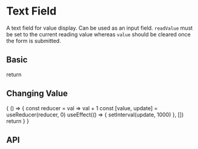 

<Meta title="Text Field" component={Subject}/>

# Text Field

A text field for value display. Can be used as an input field. `readValue` must be set to the current reading value whereas `value` should be cleared once the form is submitted.

## Basic

<Preview>
  <Story name="Basic">
    return <Subject label="basic" readValue={100} />
  </Story>
</Preview>

## Changing Value

<Preview>
  <Story name="Changing Value">
    {
      () => {
        const reducer = val => val + 1
        const [value, update] = useReducer(reducer, 0)
        useEffect(() => {
          setInterval(update, 1000)
        }, [])
        return <Subject label="changing value" readValue={value.toString()} />
      }
    }
  </Story>
</Preview>

## API

<Props of={Subject}/>
